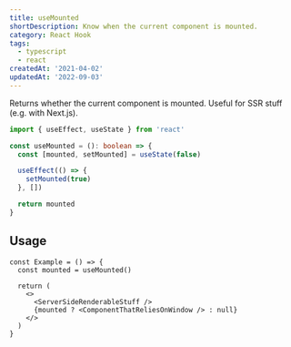 ```yaml
---
title: useMounted
shortDescription: Know when the current component is mounted.
category: React Hook
tags:
  - typescript
  - react
createdAt: '2021-04-02'
updatedAt: '2022-09-03'
---
```


Returns whether the current component is mounted. Useful for SSR stuff (e.g. with Next.js).

```typescript
import { useEffect, useState } from 'react'

const useMounted = (): boolean => {
  const [mounted, setMounted] = useState(false)

  useEffect(() => {
    setMounted(true)
  }, [])

  return mounted
}
```

## Usage

```tsx {1,6}
const Example = () => {
  const mounted = useMounted()

  return (
    <>
      <ServerSideRenderableStuff />
      {mounted ? <ComponentThatReliesOnWindow /> : null}
    </>
  )
}
```
